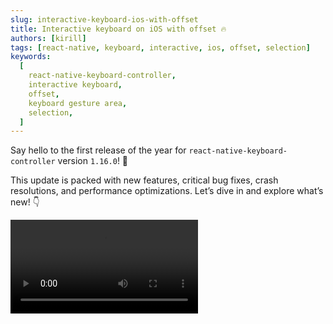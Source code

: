 ```yaml
---
slug: interactive-keyboard-ios-with-offset
title: Interactive keyboard on iOS with offset 🔥
authors: [kirill]
tags: [react-native, keyboard, interactive, ios, offset, selection]
keywords:
  [
    react-native-keyboard-controller,
    interactive keyboard,
    offset,
    keyboard gesture area,
    selection,
  ]
---
```


Say hello to the first release of the year for `react-native-keyboard-controller` version `1.16.0`! 🎉

This update is packed with new features, critical bug fixes, crash resolutions, and performance optimizations. Let’s dive in and explore what’s new! 👇


<Video src="/video/ios-offset-demo.mp4" width={30} />

<!-- truncate -->

## `KeyboardGestureArea` with `offset` on iOS 🔥

The cherry on the cake of this release is making `KeyboardGestureArea` available on iOS 🍒

Previously, react-native developers relied on `InputAccessoryView` to extend the keyboard area, but it had several limitations:

- Multiline `TextInput` fields couldn't [expand dynamically](https://github.com/facebook/react-native/issues/18997);
- Conditional positioning and padding weren't [fully customizable](https://github.com/facebook/react-native/issues/20157);
- Weird animations when screen gets [mounted](https://stackoverflow.com/a/29110384/9272042).

These issues made `InputAccessoryView` challenging to use in real-world apps. 😭

Starting with this release, `KeyboardGestureArea` is now available on iOS! Currently, it supports the `offset` property, but I plan to add more features soon. 😎

## `useFocusedInput` improvements

### More Accurate Selection Events

#### Improved precision

Previously, `onSelectionChange`events could produce imprecise coordinates, especially when using different `paddingTop`/`paddingBottom` values or the `textAlignVertical` property.

This update fixes those inaccuracies, ensuring more precise coordinates and eliminating the need for workarounds to align positioning between Android and iOS.

#### Fully compatible with iOS < 13

`onSelectionChange` didn’t work for single-line `TextInput`s on iOS versions below 13. This issue has now been resolved, ensuring compatibility across all iOS versions.

### Works Seamlessly with Stripe Inputs on Android

Previously, some third-party SDKs, like **Stripe**, used custom `EditText` subclasses that caused issues when casting to `ReactEditText`, preventing the library from recognizing focused inputs.

I’ve reworked the code to interact directly with `EditText` whenever possible, ensuring full compatibility with **Stripe** and other third-party SDKs.

### No crashes on iOS

While rare, some users experienced crashes due to incorrect Key-Value Observing (KVO) removal when attempting to remove KVO from a view that doesn’t have it.

This release introduces a block-based KVO handling approach, eliminating those crashes.

### More Robust Focus Detection (Even When the Keyboard Is Hidden)

Previously, the library relied on the `keyboardWillShow` event as an indicator that an input field was focused. However, this event doesn’t always trigger—such as when using a physical keyboard or setting `showSoftInputOnFocus={false}`.

Now, focus detection has been improved to work reliably even without keyboard events.

## New `preserveEdgeToEdge` prop for `KeyboardProvider`

Thanks to [Mathieu Acthernoene](https://github.com/zoontek), `preserveEdgeToEdge` has been introduced! This property lets you control whether `edge-to-edge` mode is disabled when calling `setEnabled(false)`, or if you want to keep it enabled.

With `edge-to-edge` mode becoming the standard, this option helps prevent conflicts with other libraries.

## Improved animation performance

While most users won’t notice a difference (since before animations were already computed in under `1ms`), I’ve made further optimizations to improve performance.

Even small performance gains are valuable, as they free up CPU resources for other intensive tasks — such as `ShadowTree` traversal in `react-native-reanimated`.

## What's next?

As always, my immediate priority is addressing open issues. Additionally, I have plans for upcoming updates:

- Adding support for `react-native@0.77`;
- A major rewrite of `KeyboardAwareScrollView` to consider cursor positioning (this release lays the groundwork by improving event precision to minimize breaking changes in the future).

Stay tuned and follow me on [Twitter](https://twitter.com/ziusko) and [GitHub](https://github.com/kirillzyusko) for updates. Thank you for your support! 😊
